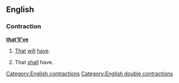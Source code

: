 ==English==

===Contraction===
'''[[that]][['ll|’ll]][['ve|’ve]]'''

# {{context|nonstandard}} [[that|That]] [[will]] [[have]].
# {{context|nonstandard}} That [[shall]] have.

[[Category:English contractions]]
[[Category:English double contractions]]